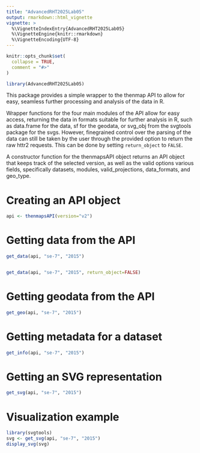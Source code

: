 ```yaml
---
title: "AdvancedRHT2025Lab05"
output: rmarkdown::html_vignette
vignette: >
  %\VignetteIndexEntry{AdvancedRHT2025Lab05}
  %\VignetteEngine{knitr::rmarkdown}
  %\VignetteEncoding{UTF-8}
---
```


```r
knitr::opts_chunk$set(
  collapse = TRUE,
  comment = "#>"
)
```

```r
library(AdvancedRHT2025Lab05)
```


This package provides a simple wrapper to the thenmap API \url{http://api.thenmap.net} to allow for easy, seamless further processing and analysis of the data in R. 

Wrapper functions for the four main modules of the API allow for easy access, returning the data in formats suitable for further analysis in R, such as data.frame for the data, sf for the geodata, or svg_obj from the svgtools package for the svgs. However, finegrained control over the parsing of the data can still be taken by the user through the provided option to return the raw httr2 requests. This can be done by setting `return_object` to `FALSE`. 

A constructor function for the thenmapsAPI object returns an API object that keeps track of the selected version, as well as the valid options various fields, specifically datasets, modules, valid_projections, data_formats, and geo_type.

# Creating an API object
```r
api <- thenmapsAPI(version="v2")
```

# Getting data from the API
```r
get_data(api, "se-7", "2015")


get_data(api, "se-7", "2015", return_object=FALSE)
```

# Getting geodata from the API
```r
get_geo(api, "se-7", "2015")
```

# Getting metadata for a dataset
```r
get_info(api, "se-7", "2015")
```

# Getting an SVG representation
```r
get_svg(api, "se-7", "2015")
```


# Visualization example
```r
library(svgtools)
svg <- get_svg(api, "se-7", "2015")
display_svg(svg)
```

